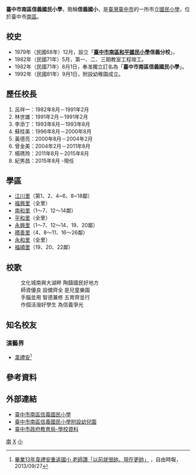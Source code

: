 {{dablink|「'''信義國小(臺中市)'''」及「'''台中市信義國小'''」重定向至此。}}
{{About|[[臺中市|臺中市]][[南區_(臺中市)|南區]]一所學校||信義國小}}
{{coord|24|07|18|N|120|40|11|E|type:landmark|display=title}}
{{Infobox School
| name = 臺中市南區信義國民小學
| other_name = Xinyi Elementary School,<br>Taichung City
| image = 
| motto = 
| established = 1982年5月1日
| type = 市立[[國民小學|國民小學]]
| affiliation = 
| district = [[臺中市|臺中市]][[南區_(台中市)|南區]]
| grades = 小一至小六，[[幼稚園|幼稚園]]
| principal = 紀男昌
| faculty = 116
| staff = 
| students = 1,414人（2020年3月）
| magazine = 
| address = {{TWN}}[[臺中市|臺中市]][[南區_(台中市)|南區]][[五權路_(台中市區)|五權南路]]325號
| free_label = 校地面積
| free_text = 3.9504[[公頃|公頃]]
| website = http://www.xyes.tc.edu.tw
| tel = (04) 22622005
| fax = (04) 22617616
| module = {{Infobox Chinese|child=yes|hide=yes
| t = 臺中市南區信義國民小學
| s = 台中市南区信义国民小学
| bpmf=ㄊㄞˊ   ㄓㄨㄥ   ㄕˋ   ㄋㄢˊ   ㄑㄩ   ㄒㄧㄣˋ   ㄧˋ   ㄍㄨㄛˊ   ㄇㄧㄣˊ   ㄒㄧㄠˇ   ㄒㄩㄝˊ
| p = Táizhōng shì nán qū xìnyì guómín xiǎoxué
| poj = Tâi-tiong-chhī Lâm-khu Sìn-gī Kok-bîn Sió-ha̍k
| tl = Tâi-tiong-tshī Lâm-khu Sìn-gī Kok-bîn Sió-ha̍k
| phfs = Thòi-chûng-sṳ Nàm-khî Sin-ngi Koet-mìn Séu-ho̍k}}
}}
'''臺中市南區信義國民小學'''，簡稱'''信義國小'''，是[[臺灣|臺灣]][[臺中市|臺中市]]的一所市立[[國民小學|國民小學]]，位於臺中市[[南區_(臺中市)|南區]]。

==校史==
*1979年（民國68年）12月，設立「'''[[臺中市南區和平國民小學|臺中市南區和平國民小學]]信義分校'''」。 
*1982年（民國71年）5月，第一、二、三期教室工程竣工。
*1982年（民國71年）8月1日，奉准獨立訂名為「'''臺中市南區信義國民小學'''」。 
*1992年（民國81年）9月1日，附設幼稚園成立。

==歷任校長==
#呂祥一：1982年8月－1991年2月
#林世雄：1991年2月－1991年2月
#李添丁：1993年8月－1993年8月
#蘇桂美：1996年8月－2000年8月
#黃德亮：2000年8月－2004年2月
#曾金美：2004年2月－2011年8月
#楊琇玲：2011年8月－2015年8月
#紀男昌：2015年8月 -現任

== 學區 ==
*[[江川里(臺中市南區)|江川里]]（第1、2、4~6、8~18鄰）
*[[福興里(臺中市南區)|福興里]]（全里）
*[[南和里(臺中市南區)|南和里]]（1～7、12～14鄰）
*[[平和里(臺中市南區)|平和里]]（全里）
*[[永興里(臺中市南區)|永興里]]（1～7、12～14、19、20鄰）
*[[積善里(臺中市南區)|積善里]]（4、8～11、16～26鄰）
*[[永和里(臺中市南區)|永和里]]（全里）
*[[福順里(臺中市南區)|福順里]]（19、20、22鄰）

==校歌==
:文化城南興大湖畔 陶鑄國民好地方
:師資優良 設備齊全 是兒童樂園
:手腦並用 智德兼修 五育齊並行
:作個活潑好學生 為信義爭光
==知名校友==
=== 演藝界 ===
*[[韋禮安|韋禮安]]<ref>[http://video.ltn.com.tw/article.php?id=12138 畢業13年韋禮安重返國小 老師讚「以前就很帥，現在更帥」] {{webarchive|url=https://web.archive.org/web/20151007044105/http://video.ltn.com.tw/article.php?id=12138 |date=2015-10-07 }}，自由時報，2013/09/27</ref>

== 參考資料 ==
{{Reflist|2}}

{{臺中市國民中小學}}

== 外部連結 ==
*[http://www.xyes.tc.edu.tw/ 臺中市南區信義國民小學] {{Wayback|url=http://www.xyes.tc.edu.tw/ |date=20090315050422 }}
*[http://tw.class.uschoolnet.com/class/?csid=css000000183218 臺中市南區信義國民小學附設幼兒園]
*[http://www.tc.edu.tw/school/list/detail/id/734 臺中市政府教育局-學校資料] {{Wayback|url=http://www.tc.edu.tw/school/list/detail/id/734 |date=20110709233901 }}



[[Category:臺中市立國民小學|南]]
[[Category:1979年創建的教育機構|X]]
[[Category:臺中市南區學校|小]]